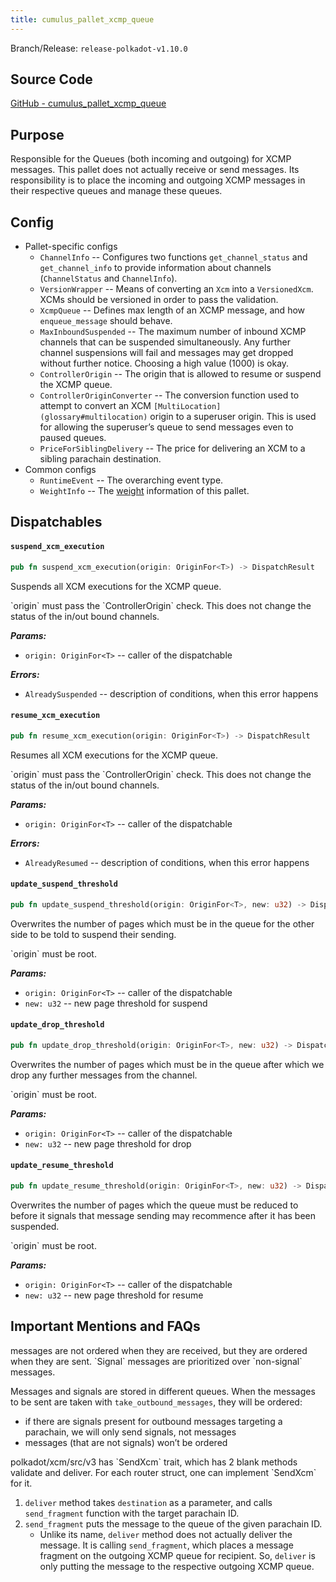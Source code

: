 ```yaml
---
title: cumulus_pallet_xcmp_queue
---
```


Branch/Release: `release-polkadot-v1.10.0`

## Source Code

[GitHub - cumulus_pallet_xcmp_queue](https://github.com/paritytech/polkadot-sdk/blob/release-polkadot-v1.10.0/cumulus/pallets/xcmp-queue/src/lib.rs)

## Purpose

Responsible for the Queues (both incoming and outgoing) for XCMP messages. This pallet does not actually receive or send messages. Its responsibility is to place the incoming and outgoing XCMP messages in their respective queues and manage these queues.

## Config

* Pallet-specific configs
  * `ChannelInfo` -- Configures two functions `get_channel_status` and `get_channel_info` to provide information about channels (`ChannelStatus` and `ChannelInfo`).
  * `VersionWrapper` -- Means of converting an `Xcm` into a `VersionedXcm`. XCMs should be versioned in order to pass the validation.
  * `XcmpQueue` -- Defines max length of an XCMP message, and how `enqueue_message` should behave.
  * `MaxInboundSuspended` -- The maximum number of inbound XCMP channels that can be suspended simultaneously. Any further channel suspensions will fail and messages may get dropped without further notice. Choosing a high value (1000) is okay.
  * `ControllerOrigin` -- The origin that is allowed to resume or suspend the XCMP queue.
  * `ControllerOriginConverter` -- The conversion function used to attempt to convert an XCM `[MultiLocation](glossary#multilocation)` origin to a superuser origin. This is used for allowing the superuser’s queue to send messages even to paused queues.
  * `PriceForSiblingDelivery` -- The price for delivering an XCM to a sibling parachain destination.
* Common configs
  * `RuntimeEvent` -- The overarching event type.
  * `WeightInfo` -- The [weight](glossary#weight) information of this pallet.

## Dispatchables

#### `suspend_xcm_execution`
```rust
pub fn suspend_xcm_execution(origin: OriginFor<T>) -> DispatchResult
```
Suspends all XCM executions for the XCMP queue.

<Callout type='warn'>
`origin` must pass the `ControllerOrigin` check.
</Callout>
<Callout>
This does not change the status of the in/out bound channels.
</Callout>

***Params:***

* `origin: OriginFor<T>` -- caller of the dispatchable

***Errors:***

* `AlreadySuspended` -- description of conditions, when this error happens

#### `resume_xcm_execution`
```rust
pub fn resume_xcm_execution(origin: OriginFor<T>) -> DispatchResult
```
Resumes all XCM executions for the XCMP queue.

<Callout type='warn'>
`origin` must pass the `ControllerOrigin` check.
</Callout>
<Callout>
This does not change the status of the in/out bound channels.
</Callout>

***Params:***

* `origin: OriginFor<T>` -- caller of the dispatchable

***Errors:***

* `AlreadyResumed` -- description of conditions, when this error happens

#### `update_suspend_threshold`
```rust
pub fn update_suspend_threshold(origin: OriginFor<T>, new: u32) -> DispatchResult
```
Overwrites the number of pages which must be in the queue for the other side to be told to suspend their sending.

<Callout type='warn'>
`origin` must be root.
</Callout>

***Params:***

* `origin: OriginFor<T>` -- caller of the dispatchable
* `new: u32` -- new page threshold for suspend

#### `update_drop_threshold`
```rust
pub fn update_drop_threshold(origin: OriginFor<T>, new: u32) -> DispatchResult
```
Overwrites the number of pages which must be in the queue after which we drop any further messages from the channel.

<Callout type='warn'>
`origin` must be root.
</Callout>

***Params:***

* `origin: OriginFor<T>` -- caller of the dispatchable
* `new: u32` -- new page threshold for drop

#### `update_resume_threshold`
```rust
pub fn update_resume_threshold(origin: OriginFor<T>, new: u32) -> DispatchResult
```
Overwrites the number of pages which the queue must be reduced to before it signals that message sending may recommence after it has been suspended.

<Callout type='warn'>
`origin` must be root.
</Callout>

***Params:***

* `origin: OriginFor<T>` -- caller of the dispatchable
* `new: u32` -- new page threshold for resume

## Important Mentions and FAQs

<Callout type='warn'>
messages are not ordered when they are received, but they are ordered when they are sent. `Signal` messages are prioritized over `non-signal` messages.
</Callout>

Messages and signals are stored in different queues. When the messages to be sent are taken with `take_outbound_messages`, they will be ordered:

* if there are signals present for outbound messages targeting a parachain, we will only send signals, not messages
* messages (that are not signals) won’t be ordered

<Callout>
polkadot/xcm/src/v3 has `SendXcm` trait, which has 2 blank methods validate and deliver. For each router struct, one can implement `SendXcm` for it.
</Callout>

1. `deliver` method takes `destination` as a parameter, and calls `send_fragment` function with the target parachain ID.
2. `send_fragment` puts the message to the queue of the given parachain ID.
   - Unlike its name, `deliver` method does not actually deliver the message. It is calling `send_fragment`, which places a message fragment on the outgoing XCMP queue for recipient. So, `deliver` is only putting the message to the respective outgoing XCMP queue.
